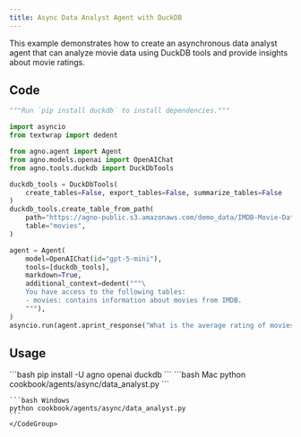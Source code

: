 ```yaml
---
title: Async Data Analyst Agent with DuckDB
---
```


This example demonstrates how to create an asynchronous data analyst agent that can analyze movie data using DuckDB tools and provide insights about movie ratings.

## Code

```python cookbook/agents/async/data_analyst.py
"""Run `pip install duckdb` to install dependencies."""

import asyncio
from textwrap import dedent

from agno.agent import Agent
from agno.models.openai import OpenAIChat
from agno.tools.duckdb import DuckDbTools

duckdb_tools = DuckDbTools(
    create_tables=False, export_tables=False, summarize_tables=False
)
duckdb_tools.create_table_from_path(
    path="https://agno-public.s3.amazonaws.com/demo_data/IMDB-Movie-Data.csv",
    table="movies",
)

agent = Agent(
    model=OpenAIChat(id="gpt-5-mini"),
    tools=[duckdb_tools],
    markdown=True,
    additional_context=dedent("""\
    You have access to the following tables:
    - movies: contains information about movies from IMDB.
    """),
)
asyncio.run(agent.aprint_response("What is the average rating of movies?"))
```

## Usage

<Steps>
  <Snippet file="create-venv-step.mdx" />

  <Step title="Install libraries">
    ```bash
    pip install -U agno openai duckdb
    ```
  </Step>

  <Step title="Run Agent">
    <CodeGroup>
    ```bash Mac
    python cookbook/agents/async/data_analyst.py
    ```
    
    ```bash Windows
    python cookbook/agents/async/data_analyst.py
    ```
    </CodeGroup>
  </Step>
</Steps>